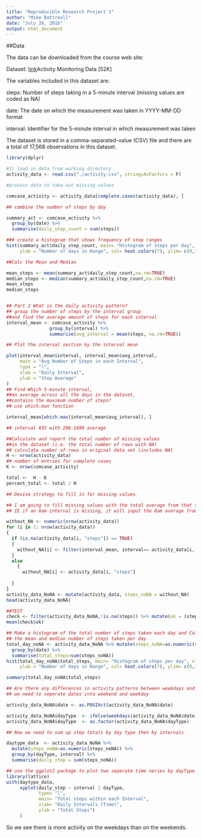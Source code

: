 ```yaml
---
title: "Reproducible Research Project 1"
author: "Mike Battreall"
date: "July 26, 2016"
output: html_document
---
```

##Data

The data can be downloaded from the course web site:

Dataset: [link](https://d396qusza40orc.cloudfront.net/repdata%2Fdata%2Factivity.zip)Activity Monitoring Data [52K]

The variables included in this dataset are:

steps: Number of steps taking in a 5-minute interval (missing values are coded as NA)

date: The date on which the measurement was taken in YYYY-MM-DD format

interval: Identifier for the 5-minute interval in which measurement was taken

The dataset is stored in a comma-separated-value (CSV) file and there are a total of 17,568 observations in this dataset.

```r
library(dplyr)

#1) load in data from working directory
activity_data <- read.csv("./activity.csv", stringsAsFactors = F)

#process data to take out missing values

comcase_activity <- activity_data[complete.cases(activity_data), ]

## combine the number of steps by day

summary_act <- comcase_activity %>% 
  group_by(date) %>% 
  summarise(daily_step_count = sum(steps))

### create a histogram that shows frequency of step ranges
hist(summary_act$daily_step_count, main= "Histogram of steps per day", xlab = "Range of daily step totals",
     ylab = "Number of days in Range", col= heat.colors(7), ylim= c(0,30))

##Calc the Mean and Median

mean_steps <- mean(summary_act$daily_step_count,na.rm=TRUE)
median_steps <- median(summary_act$daily_step_count,na.rm=TRUE)
mean_steps
median_steps


## Part 2 What is the daily activity pattern?
## group the number of steps by the interval group 
##and find the average amount of steps for each interval
interval_mean <- comcase_activity %>%
                group_by(interval) %>%
                summarise(avg_interval = mean(steps, na.rm=TRUE))

## Plot the interval section by the interval mean

plot(interval_mean$interval, interval_mean$avg_interval,
     main = "Avg Number of Steps in each Interval",
     type = "l",
     xlab = "Daily Interval",
     ylab = "Step Average"
)
## Find Which 5-minute interval, 
##on average across all the days in the dataset, 
##contains the maximum number of steps?
## use which.max function

interval_mean[which.max(interval_mean$avg_interval), ]

## interval 835 with 206.1698 average

##Calculate and report the total number of missing values 
##in the dataset (i.e. the total number of rows with NA)
## calculate number of rows in original data set (includes NA)
H <- nrow(activity_data)
## number of entries for complete cases
K <- nrow(comcase_activity)

total <-  H - K
percent_total <- total / H

## Devise strategy to fill in for missing values

## I am going to fill missing values with the total average from that specific interval
## IE if an 8am interval is missing, it will input the 8am average from the rest of the days

without_NA <- numeric(nrow(activity_data))
for (i in 1: nrow(activity_data))
{
  if (is.na(activity_data[i, "steps"]) == TRUE)
  {
    without_NA[i] <- filter(interval_mean, interval== activity_data[i, "interval"]) %>% select(avg_interval)
  }
  else
    {
      without_NA[i] <- activity_data[i, "steps"]
    
  }
}
activity_data_NoNA <- mutate(activity_data, steps_noNA = without_NA)
head(activity_data_NoNA)

##TEST
check <- filter(activity_data_NoNA,!is.na(steps)) %>% mutate(ok = (steps==steps_noNA))
mean(check$ok)

## Make a histogram of the total number of steps taken each day and Calculate and report
## the mean and median number of steps taken per day
total_day_noNA <- activity_data_NoNA %>% mutate(steps_noNA=as.numeric(steps_noNA)) %>%
  group_by(date) %>% 
  summarise(total_steps=sum(steps_noNA))
hist(total_day_noNA$total_steps, main= "Histogram of steps per day", xlab = "Range of daily step totals",
     ylab = "Number of days in Range", col= heat.colors(7), ylim= c(0,30), breaks = 8)

summary(total_day_noNA$total_steps)
```



```r
## Are there any differences in activity patterns between weekdays and weekends?
## we need to seperate dates into weekend and weekday

activity_data_NoNA$date <- as.POSIXct(activity_data_NoNA$date)

activity_data_NoNA$dayType  <- ifelse(weekdays(activity_data_NoNA$date) %in% c("Saturday", "Sunday"), "weekend", "weekday")
activity_data_NoNA$dayType  <- as.factor(activity_data_NoNA$dayType)

## Now we need to sum up step totals by day type then by intervals

daytype_data  <- activity_data_NoNA %>% 
  mutate(steps_noNA=as.numeric(steps_noNA)) %>%
  group_by(dayType, interval) %>% 
  summarise(daily_step = sum(steps_noNA))

## use the ggplot2 package to plot two seperate time series by dayType
library(lattice)
with(daytype_data,
     xyplot(daily_step ~ interval | dayType,
            type= "l",
            main= "Total steps within each Interval",
            xlab= "Daily Intervals (Time)",
            ylab = "Total Steps")
     )
```

So we see there is more activity on the weekdays than on the weekends.